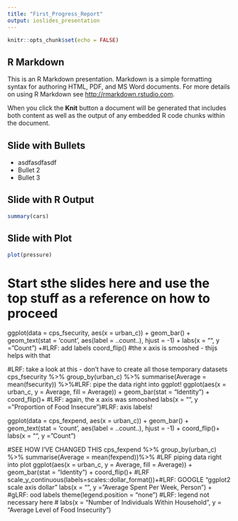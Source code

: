```yaml
---
title: "First_Progress_Report"
output: ioslides_presentation
---
```


```r
knitr::opts_chunk$set(echo = FALSE)
```

## R Markdown

This is an R Markdown presentation. Markdown is a simple formatting syntax for authoring HTML, PDF, and MS Word documents. For more details on using R Markdown see <http://rmarkdown.rstudio.com>.

When you click the **Knit** button a document will be generated that includes both content as well as the output of any embedded R code chunks within the document.

## Slide with Bullets

- asdfasdfasdf
- Bullet 2
- Bullet 3

## Slide with R Output

```r
summary(cars)
```

## Slide with Plot

```r
plot(pressure)
```




# Start sthe slides here and use the top stuff as a reference on how to proceed 

ggplot(data = cps_fsecurity, aes(x = urban_c)) + 
  geom_bar() + 
  geom_text(stat = 'count', aes(label = ..count..), hjust = -1) +
  labs(x = "", y =  "Count") +#LRF: add labels 
  coord_flip() #the x axis is smooshed - thijs helps with that

#LRF: take a look at this - don't have to create all those temporary datasets
cps_fsecurity %>% 
  group_by(urban_c) %>% 
  summarise(Average = mean(fsecurity)) %>%#LRF: pipe the data right into ggplot!
ggplot(aes(x = urban_c, y = Average, fill = Average)) +
  geom_bar(stat = "Identity")  +
  coord_flip()+ #LRF: again, the x axis was smooshed
  labs(x = "", y = "Proportion of Food Insecure")#LRF: axis labels!

  
ggplot(data = cps_fexpend, aes(x = urban_c)) + 
  geom_bar() + 
  geom_text(stat = 'count', aes(label = ..count..), hjust = -1) +
  coord_flip()+
  labs(x = "", y = "Count")

#SEE HOW I'VE CHANGED THIS
cps_fexpend  %>% 
  group_by(urban_c) %>% 
  summarise(Average = mean(fexpend))%>% #LRF piping data right into plot
ggplot(aes(x = urban_c, y = Average, fill = Average)) + 
  geom_bar(stat = "Identity") +
  coord_flip()+ #LRF
  scale_y_continuous(labels=scales::dollar_format())+#LRF: GOOGLE "ggplot2 scale axis dollar"
labs(x = "", y = "Average Spent Per Week, Person") + #gLRF: ood labels
  theme(legend.position = "none") #LRF: legend not necessary here
#  labs(x = "Number of Individuals Within Household", y = "Average Level of Food Insecurity")
